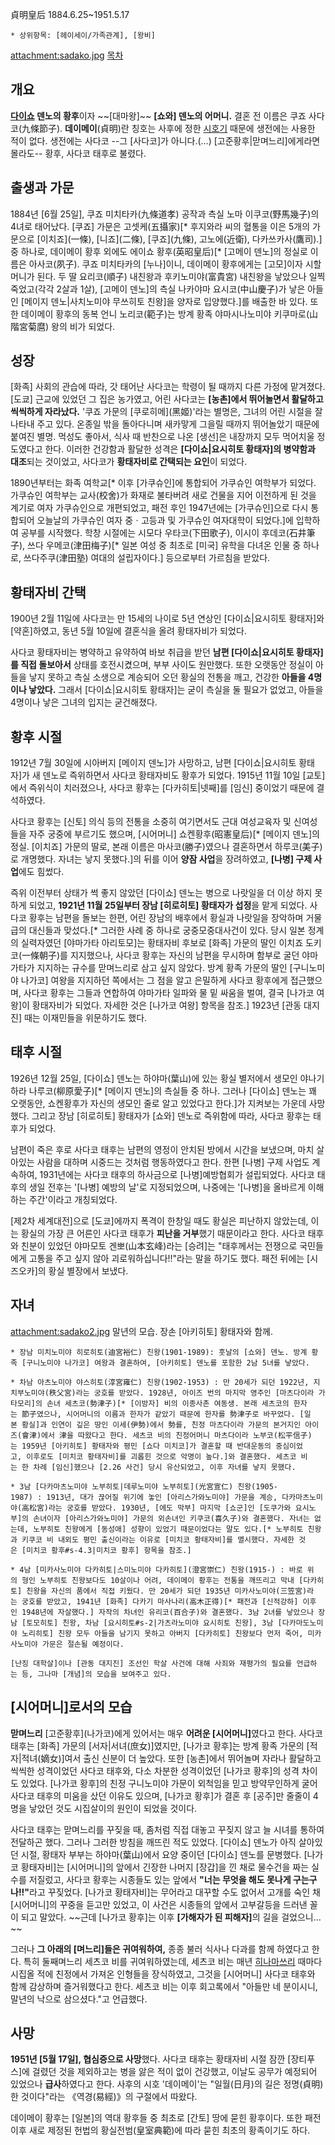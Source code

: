 貞明皇后
1884.6.25~1951.5.17

 * 상위항목: [헤이세이/가족관계], [왕비]

attachment:sadako.jpg
[[목차]]
== 개요 ==
'''[[다이쇼]] 덴노의 황후'''이자 ~~[대마왕]~~ '''[쇼와] 덴노의 어머니.''' 결혼 전 이름은 쿠죠 사다코(九條節子). '''데이메이'''(貞明)란 칭호는 사후에 정한 [[시호]]기 때문에 생전에는 사용한 적이 없다. 생전에는 사다코 --그 [사다코]가 아니다.(…) [고준황후|맏며느리]에게라면 몰라도-- 황후, 사다코 태후로 불렸다.

== 출생과 가문 ==
1884년 [6월 25일], 쿠죠 미치타카(九條道孝) 공작과 측실 노마 이쿠코(野馬幾子)의 4녀로 태어났다. [쿠죠] 가문은 고셋케(五攝家)[* 후지와라 씨의 혈통을 이은 5개의 가문으로 [이치죠](一條), [니죠](二條), [쿠죠](九條), 고노에(近衛), 다카쓰카사(鷹司).] 중 하나로, 데이메이 황후 외에도 에이쇼 황후(英昭皇后)[* [고메이 덴노]의 정실로 이름은 아사코(夙子). 쿠죠 미치타카의 [누나]이니, 데이메이 황후에게는 [고모]이자 시할머니가 된다. 두 딸 요리코(順子) 내친왕과 후키노미야(富貴宮) 내친왕을 낳았으나 일찍 죽었고(각각 2살과 1살), [고메이 덴노]의 측실 나카야마 요시코(中山慶子)가 낳은 아들인 [메이지 덴노|사치노미야 무쓰히토 친왕]을 양자로 입양했다.]를 배출한 바 있다. 또한 데이메이 황후의 동복 언니 노리코(範子)는 방계 황족 야마시나노미야 키쿠마로(山階宮菊麿) 왕의 비가 되었다.

== 성장 == 
[화족] 사회의 관습에 따라, 갓 태어난 사다코는 학령이 될 때까지 다른 가정에 맡겨졌다. [도쿄] 근교에 있었던 그 집은 농가였고, 어린 사다코는 '''[농촌]에서 뛰어놀면서 활달하고 씩씩하게 자라났다.''' '쿠죠 가문의 [쿠로히메](黑姬)'라는 별명은, 그녀의 어린 시절을 잘 나타내 주고 있다. 온종일 밖을 돌아다니며 새카맣게 그을릴 때까지 뛰어놀았기 때문에 붙여진 별명. 먹성도 좋아서, 식사 때 반찬으로 나온 [생선]은 내장까지 모두 먹어치울 정도였다고 한다. 이러한 건강함과 활달한 성격은 '''[다이쇼|요시히토 황태자]의 병약함과 대조'''되는 것이었고, 사다코가 '''황태자비로 간택되는 요인'''이 되었다.

1890년부터는 화족 여학교[* 이후 [가쿠슈인]에 통합되어 가쿠슈인 여학부가 되었다. 가쿠슈인 여학부는 교사(校舍)가 화재로 불타버려 새로 건물을 지어 이전하게 된 것을 계기로 여자 가쿠슈인으로 개편되었고, 패전 후인 1947년에는 [가쿠슈인]으로 다시 통합되어 오늘날의 가쿠슈인 여자 중ㆍ고등과 및 가쿠슈인 여자대학이 되었다.]에 입학하여 공부를 시작했다. 학창 시절에는 시모다 우타코(下田歌子), 이시이 후데코(石井筆子), 쓰다 우메코(津田梅子)[* 일본 여성 중 최초로 [미국] 유학을 다녀온 인물 중 하나로, 쓰다주쿠(津田塾) 여대의 설립자이다.] 등으로부터 가르침을 받았다.

== 황태자비 간택 ==
1900년 2월 11일에 사다코는 만 15세의 나이로 5년 연상인 [다이쇼|요시히토 황태자]와 [약혼]하였고, 동년 5월 10일에 결혼식을 올려 황태자비가 되었다.

사다코 황태자비는 병약하고 유약하여 바보 취급을 받던 '''남편 [다이쇼|요시히토 황태자]를 직접 돌보아서''' 상태를 호전시켰으며, 부부 사이도 원만했다. 또한 오랫동안 정실이 아들을 낳지 못하고 측실 소생으로 계승되어 오던 황실의 전통을 깨고, 건강한 '''아들을 4명이나 낳았다.''' 그래서 [다이쇼|요시히토 황태자]는 굳이 측실을 둘 필요가 없었고, 아들을 4명이나 낳은 그녀의 입지는 굳건해졌다.

== 황후 시절 ==
1912년 7월 30일에 시아버지 [메이지 덴노]가 사망하고, 남편 [다이쇼|요시히토 황태자]가 새 덴노로 즉위하면서 사다코 황태자비도 황후가 되었다. 1915년 11월 10일 [교토]에서 즉위식이 치러졌으나, 사다코 황후는 [다카히토|넷째]를 [임신] 중이었기 때문에 결석하였다. 

사다코 황후는 [신토] 의식 등의 전통을 소중히 여기면서도 근대 여성교육자 및 신여성들을 자주 궁중에 부르기도 했으며, [시어머니] 쇼켄황후(昭憲皇后)[* [메이지 덴노]의 정실. [이치죠] 가문의 딸로, 본래 이름은 마사코(勝子)였으나 결혼하면서 하루코(美子)로 개명했다. 자녀는 낳지 못했다.]의 뒤를 이어 '''양잠 사업'''을 장려하였고, '''[나병] 구제 사업'''에도 힘썼다.

즉위 이전부터 상태가 썩 좋지 않았던 [다이쇼] 덴노는 병으로 나랏일을 더 이상 하지 못하게 되었고, '''1921년 11월 25일부터 장남 [히로히토] 황태자가 섭정'''을 맡게 되었다. 사다코 황후는 남편을 돌보는 한편, 어린 장남의 배후에서 황실과 나랏일을 장악하며 거물급의 대신들과 맞섰다.[* 그러한 사례 중 하나로 궁중모중대사건이 있다. 당시 일본 정계의 실력자였던 [야마가타 아리토모]는 황태자비 후보로 [화족] 가문의 딸인 이치죠 도키코(一條朝子)를 지지했으나, 사다코 황후는 자신의 남편을 무시하며 함부로 굴던 야마가타가 지지하는 규수를 맏며느리로 삼고 싶지 않았다. 방계 황족 가문의 딸인 [구니노미야 나가코] 여왕을 지지하던 쪽에서는 그 점을 알고 은밀하게 사다코 황후에게 접근했으며, 사다코 황후는 그들과 연합하여 야마가타 일파와 물 밑 싸움을 벌여, 결국 [나가코 여왕]이 황태자비가 되었다. 자세한 것은 [나가코 여왕] 항목을 참조.] 1923년 [관동 대지진] 때는 이재민들을 위문하기도 했다. 

== 태후 시절 ==
1926년 12월 25일, [다이쇼] 덴노는 하야마(葉山)에 있는 황실 별저에서 생모인 야나기하라 나루코(柳原愛子)[* [메이지 덴노]의 측실들 중 하나. 그러나 [다이쇼] 덴노는 꽤 오랫동안, 쇼켄황후가 자신의 생모인 줄로 알고 있었다고 한다.]가 지켜보는 가운데 사망했다. 그리고 장남 [히로히토] 황태자가 [쇼와] 덴노로 즉위함에 따라, 사다코 황후는 태후가 되었다.

남편이 죽은 후로 사다코 태후는 남편의 영정이 안치된 방에서 시간을 보냈으며, 마치 살아있는 사람을 대하며 시중드는 것처럼 행동하였다고 한다. 한편 [나병] 구제 사업도 계속하여, 1931년에는 사다코 태후의 하사금으로 [나병]예방협회가 설립되었다. 사다코 태후의 생일 전후는 '[나병] 예방의 날'로 지정되었으며, 나중에는 '[나병]을 올바르게 이해하는 주간'이라고 개칭되었다.

[제2차 세계대전]으로 [도쿄]에까지 폭격이 한창일 때도 황실은 피난하지 않았는데, 이는 황실의 가장 큰 어른인 사다코 태후가 '''피난을 거부'''했기 때문이라고 한다. 사다코 태후와 친분이 있었던 야마모토 겐뽀(山本玄峰)라는 [승려]는 "태후께서는 전쟁으로 국민들에게 고통을 주고 싶지 않아 괴로워하십니다!!"라는 말을 하기도 했다. 패전 뒤에는 [시즈오카]의 황실 별장에서 보냈다. 

== 자녀 ==
attachment:sadako2.jpg
말년의 모습. 장손 [아키히토] 황태자와 함께.

 * 장남 미치노미야 히로히토(迪宮裕仁) 친왕(1901-1989): 훗날의 [쇼와] 덴노. 방계 황족 [구니노미야 나가코] 여왕과 결혼하여, [아키히토] 덴노를 포함한 2남 5녀를 낳았다.

 * 차남 아츠노미야 야스히토(淳宮雍仁) 친왕(1902-1953) : 만 20세가 되던 1922년, 지치부노미야(秩父宮)라는 궁호를 받았다. 1928년, 아이즈 번의 마지막 영주인 [마츠다이라 가타모리]의 손녀 세츠코(勢津子)[* [이방자] 비의 이종사촌 여동생. 본래 세츠코의 한자는 節子였으나, 시어머니의 이름과 한자가 같았기 때문에 한자를 勢津子로 바꾸었다. [일본 황실]과 인연이 깊은 땅인 이세(伊勢)에서 勢를, 친정 마츠다이라 가문의 본거지인 아이즈(會津)에서 津을 따왔다고 한다. 세츠코 비의 친정어머니 마츠다이라 노부코(松平信子)는 1959년 [아키히토] 황태자와 평민 [쇼다 미치코]가 결혼할 때 반대운동의 중심이었고, 이후로도 [미치코 황태자비]를 괴롭힌 것으로 악명이 높다.]와 결혼했다. 세츠코 비는 한 차례 [임신]했으나 [2.26 사건] 당시 유산되었고, 이후 자녀를 낳지 못했다.

 * 3남 [다카마츠노미야 노부히토|데루노미야 노부히토](光宮宣仁) 친왕(1905-1987) : 1913년, 대가 끊어질 위기에 놓인 [아리스가와노미야] 가문을 계승, 다카마츠노미야(高松宮)라는 궁호를 받았다. 1930년, [에도 막부] 마지막 [쇼군]인 [도쿠가와 요시노부]의 손녀이자 [아리스가와노미야] 가문의 외손녀인 키쿠코(喜久子)와 결혼했다. 자녀는 없는데, 노부히토 친왕에게 [동성애] 성향이 있었기 때문이었다는 말도 있다.[* 노부히토 친왕과 키쿠코 비 내외도 평민 출신이라는 이유로 [미치코 황태자비]를 멸시했다. 자세한 것은 [미치코 황후#s-4.3|미치코 황후] 항목을 참조.] 

 * 4남 [미카사노미야 다카히토|스미노미야 다카히토](澄宮崇仁) 친왕(1915-) : 바로 위의 형인 노부히토 친왕보다도 10살이나 어려, 데이메이 황후는 전통을 깨뜨리고 막내 [다카히토] 친왕을 자신의 품에서 직접 키웠다. 만 20세가 되던 1935년 미카사노미야(三笠宮)라는 궁호를 받았고, 1941년 [화족] 다카기 마사나리(高木正得)[* 패전과 [신적강하] 이후인 1948년에 자살했다.] 자작의 차녀인 유리코(百合子)와 결혼했다. 3남 2녀를 낳았으나 장남 [토모히토] 친왕, 차남 [요시히토#s-2|가츠라노미야 요시히토 친왕], 3남 [다카마도노미야 노리히토] 친왕 모두 아들을 남기지 못하고 아버지 [다카히토] 친왕보다 먼저 죽어, 미카사노미야 가문은 절손될 예정이다.

 [난징 대학살]이나 [관동 대지진] 조선인 학살 사건에 대해 사죄와 재평가의 필요를 언급하는 등, 그나마 [개념]의 모습을 보여주고 있다. 
== [시어머니]로서의 모습 ==
'''맏며느리''' [고준황후](나가코)에게 있어서는 매우 '''어려운 [시어머니]'''였다고 한다. 사다코 태후는 [화족] 가문의 [서자|서녀(庶女)]였지만, [나가코 황후]는 방계 황족 가문의 [적자|적녀(嫡女)]여서 출신 신분이 더 높았다. 또한 [농촌]에서 뛰어놀며 자라나 활달하고 씩씩한 성격이었던 사다코 태후와, 다소 차분한 성격이었던 [나가코 황후]의 성격 차이도 있었다. [나가코 황후]의 친정 구니노미야 가문이 외척임을 믿고 방약무인하게 굴어 사다코 태후의 미움을 샀던 이유도 있으며, [나가코 황후]가 결혼 후 [공주]만 줄줄이 4명을 낳았던 것도 시집살이의 원인이 되었을 것이다.

사다코 태후는 맏며느리를 꾸짖을 때, 좀처럼 직접 대놓고 꾸짖지 않고 늘 시녀를 통하여 전달하곤 했다. 그러나 그러한 방침을 깨뜨린 적도 있었다. [다이쇼] 덴노가 아직 살아있던 시절, 황태자 부부는 하야마(葉山)에서 요양 중이던 [다이쇼] 덴노를 문병했다. [나가코 황태자비]는 [시어머니]의 앞에서 긴장한 나머지 [장갑]을 낀 채로 물수건을 짜는 실수를 저질렀고, 사다코 황후는 시종들도 있는 앞에서 '''"너는 무엇을 해도 못나게 구는구나!!"'''라고 꾸짖었다. [나가코 황태자비]는 무어라고 대꾸할 수도 없어서 고개를 숙인 채 [시어머니]의 꾸중을 듣고만 있었고, 이 사건은 시종들의 앞에서 고부갈등을 드러낸 꼴이 되고 말았다. ~~근데 [나가코 황후]는 이후 '''[가해자가 된 피해자]'''의 길을 걸었으니…~~

그러나 '''그 아래의 [며느리]들은 귀여워하여,''' 종종 불러 식사나 다과를 함께 하였다고 한다. 특히 둘째며느리 세츠코 비를 귀여워하였는데, 세츠코 비는 매년 [[히나마쓰리]] 때마다 시집올 적에 친정에서 가져온 인형들을 장식하였고, 그것을 [시어머니] 사다코 태후와 함께 감상하며 즐거워했다고 한다. 세츠코 비는 이후 회고록에서 "아들만 네 분이시니, 말년의 낙으로 삼으셨다."고 언급했다.

== 사망 ==
'''1951년 [5월 17일], 협심증으로 사망'''했다. 사다코 태후는 황태자비 시절 잠깐 [장티푸스]에 걸렸던 것을 제외하고는 병을 앓은 적이 없이 건강했고, 이날도 공무가 예정되어 있었으나 '''급사'''하였다고 한다. 사후의 시호 '데이메이'는 "일월(日月)의 길은 정명(貞明)한 것이다"라는 《역경(易經)》의 구절에서 따왔다. 

데이메이 황후는 [일본]의 역대 황후들 중 최초로 [간토] 땅에 묻힌 황후이다. 또한 패전 이후 새로 제정된 헌법의 황실전범(皇室典範)에 따라 묻힌 최초의 황족이기도 하다.
